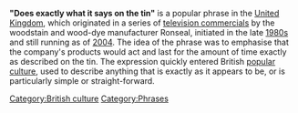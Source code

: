 '''"Does exactly what it says on the tin"''' is a popular phrase in the [[United Kingdom]], which originated in a series of [[television commercials]] by the woodstain and wood-dye manufacturer Ronseal, initiated in the late [[1980s]] and still running as of [[2004]]. The idea of the phrase was to emphasise that the company's products would act and last for the amount of time exactly as described on the tin. The expression quickly entered British [[popular culture]], used to describe anything that is exactly as it appears to be, or is particularly simple or straight-forward.

[[Category:British culture]] [[Category:Phrases]]